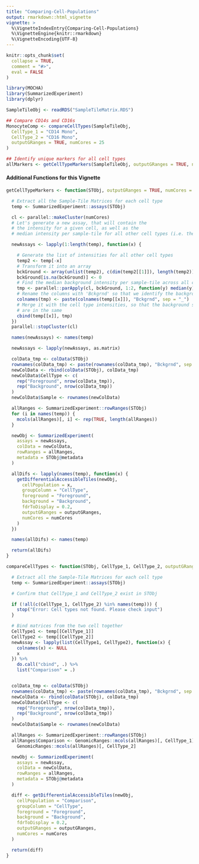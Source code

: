 ```yaml
---
title: "Comparing-Cell-Populations"
output: rmarkdown::html_vignette
vignette: >
  %\VignetteIndexEntry{Comparing-Cell-Populations}
  %\VignetteEngine{knitr::rmarkdown}
  %\VignetteEncoding{UTF-8}
---
```


```r
knitr::opts_chunk$set(
  collapse = TRUE,
  comment = "#>",
  eval = FALSE
)
```

```r
library(MOCHA)
library(SummarizedExperiment)
library(dplyr)
```

```r
SampleTileObj <- readRDS("SampleTileMatrix.RDS")

## Compare CD14s and CD16s
MonocyteComp <- compareCellTypes(SampleTileObj,
  CellType_1 = "CD14 Mono",
  CellType_2 = "CD16 Mono",
  outputGRanges = TRUE, numCores = 25
)

## Identify unique markers for all cell types
allMarkers <- getCellTypeMarkers(SampleTileObj, outputGRanges = TRUE, numCores = 25)
```

##################################################################### 

#### Additional Functions for this Vignette

##################################################################### 

```r
getCellTypeMarkers <- function(STObj, outputGRanges = TRUE, numCores = 25) {

  # Extract all the Sample-Tile Matrices for each cell type
  temp <- SummarizedExperiment::assays(STObj)

  cl <- parallel::makeCluster(numCores)
  # Let's generate a new assay, that will contain the
  # the intensity for a given cell, as well as the
  # median intensity per sample-tile for all other cell types (i.e. the background)

  newAssays <- lapply(1:length(temp), function(x) {

    # Generate the list of intensities for all other cell types
    temp2 <- temp[-x]
    # Transform it into an array
    bckGround <- array(unlist(temp2), c(dim(temp2[[1]]), length(temp2)))
    bckGround[is.na(bckGround)] <- 0
    # Find the median background intensity per sample-tile across all cell types
    tmp <- parallel::parApply(cl, bckGround, 1:2, function(y) median(y))
    # Rename the columns with 'Bckgrnd' so that we identify the background samples
    colnames(tmp) <- paste(colnames(temp[[x]]), "Bckgrnd", sep = "_")
    # Merge it with the cell type intensities, so that the background samples
    # are in the same
    cbind(temp[[x]], tmp)
  })
  parallel::stopCluster(cl)

  names(newAssays) <- names(temp)

  newAssays <- lapply(newAssays, as.matrix)

  colData_tmp <- colData(STObj)
  rownames(colData_tmp) <- paste(rownames(colData_tmp), "Bckgrnd", sep = "_")
  newColData <- rbind(colData(STObj), colData_tmp)
  newColData$CellType <- c(
    rep("Foreground", nrow(colData_tmp)),
    rep("Background", nrow(colData_tmp))
  )
  newColData$Sample <- rownames(newColData)

  allRanges <- SummarizedExperiment::rowRanges(STObj)
  for (i in names(temp)) {
    mcols(allRanges)[, i] <- rep(TRUE, length(allRanges))
  }

  newObj <- SummarizedExperiment(
    assays = newAssays,
    colData = newColData,
    rowRanges = allRanges,
    metadata = STObj@metadata
  )

  allDifs <- lapply(names(temp), function(x) {
    getDifferentialAccessibleTiles(newObj,
      cellPopulation = x,
      groupColumn = "CellType",
      foreground = "Foreground",
      background = "Background",
      fdrToDisplay = 0.2,
      outputGRanges = outputGRanges,
      numCores = numCores
    )
  })

  names(allDifs) <- names(temp)

  return(allDifs)
}

compareCellTypes <- function(STObj, CellType_1, CellType_2, outputGRanges = TRUE, numCores = 25) {

  # Extract all the Sample-Tile Matrices for each cell type
  temp <- SummarizedExperiment::assays(STObj)

  # Confirm that CellType_1 and CellType_2 exist in STObj

  if (!all(c(CellType_1, CellType_2) %in% names(temp))) {
    stop("Error: Cell types not found. Please check input")
  }

  # Bind matrices from the two cell together
  CellType1 <- temp[[CellType_1]]
  CellType2 <- temp[[CellType_2]]
  newAssay <- lapply(list(CellType1, CellType2), function(x) {
    colnames(x) <- NULL
    x
  }) %>%
    do.call("cbind", .) %>%
    list("Comparison" = .)


  colData_tmp <- colData(STObj)
  rownames(colData_tmp) <- paste(rownames(colData_tmp), "Bckgrnd", sep = "_")
  newColData <- rbind(colData(STObj), colData_tmp)
  newColData$CellType <- c(
    rep("Foreground", nrow(colData_tmp)),
    rep("Background", nrow(colData_tmp))
  )
  newColData$Sample <- rownames(newColData)

  allRanges <- SummarizedExperiment::rowRanges(STObj)
  allRanges$Comparison <- GenomicRanges::mcols(allRanges)[, CellType_1] |
    GenomicRanges::mcols(allRanges)[, CellType_2]

  newObj <- SummarizedExperiment(
    assays = newAssay,
    colData = newColData,
    rowRanges = allRanges,
    metadata = STObj@metadata
  )

  diff <- getDifferentialAccessibleTiles(newObj,
    cellPopulation = "Comparison",
    groupColumn = "CellType",
    foreground = "Foreground",
    background = "Background",
    fdrToDisplay = 0.2,
    outputGRanges = outputGRanges,
    numCores = numCores
  )

  return(diff)
}
```
